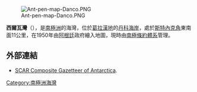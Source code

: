[[Image:Ant-pen-map-Danco.PNG|thumb]]

{{Coord|64|9|S|60|53|W|source:GNIS|display=title}}

'''西爾瓦灣'''（{{lang-es|Caleta Cierva}}），是[[南極洲|南極洲]]的海灣，位於[[葛拉漢地|葛拉漢地]]的[[丹科海岸|丹科海岸]]，處於[[斯特內克角|斯特內克角]]東南面11公里，在1950年由[[阿根廷|阿根廷]]政府繪入地圖，現時由[[南極條約體系|南極條約體系]]管理。

==外部連結==
* [http://data.aad.gov.au/aadc/gaz/scar/ SCAR Composite Gazetteer of Antarctica]{{WebCite|url=https://www.webcitation.org/5ug2CfC7m?url=http://data.aad.gov.au/aadc/gaz/scar/ |date=20101202140255 |dateformat=iso }}.

{{DEFAULTSORT:Cierva Cove}}
[[Category:南極洲海灣|Category:南極洲海灣]]


{{DancoCoast-geo-stub}}